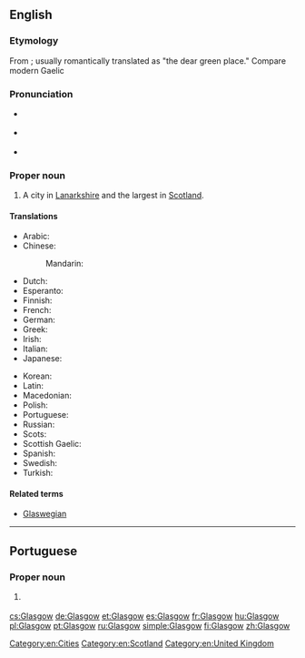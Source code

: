==English==

===Etymology===
From {{etyl|cel-bry-pro|en}} {{m|cel-bry-pro|*glas cu||green hollow}}; usually romantically translated as "the dear green place." Compare modern Gaelic {{term|Glaschu||lang=gd}}

===Pronunciation===
* {{a|UK}} {{IPA|/ˈɡlɑːzɡəʊ/|/ˈɡlæz.ɡəʊ/|lang=en}}
* {{a|US}} {{IPA|/ˈɡlæz.ɡoʊ/|lang=en}}
* {{a|Scotland}} {{IPA|/ˈɡlaz.ɡo/|lang=en}}
{{rfp|local and general Scottish required|lang=en}}

===Proper noun===
{{wikipedia}}
{{en-proper noun}}

# A city in [[Lanarkshire]] and the largest in [[Scotland]].

====Translations====
{{trans-top|the city Glasgow}}
* Arabic: {{t|ar|غلاسكو|m|tr=Ghlāsku|sc=Arab}}
* Chinese:
*: Mandarin: {{t+|cmn|格拉斯哥|tr=Gélāsīgē|sc=Hani}}
* Dutch: {{t|nl|Glasgow}}
* Esperanto: {{t|eo|Glasgovo}}
* Finnish: {{t|fi|Glasgow}}
* French: {{t+|fr|Glasgow|m}}
* German: {{t+|de|Glasgow|n}}
* Greek: {{t+|el|Γλασκώβη}}
* Irish: {{t|ga|Glaschú|m}}
* Italian: {{t|it|Glasgow}}
* Japanese: {{t|ja|グラスゴー|tr=Gurasugō}}
{{trans-mid}}
* Korean: {{t|ko|글래스고|tr=Geullaeseugo|sc=Kore}}
* Latin: {{t|la|Glasgovia}}
* Macedonian: {{t|mk|Глазгов|tr=Glázgov}}
* Polish: {{t+|pl|Glasgow|n}}
* Portuguese: {{t+|pt|Glasgow}}
* Russian: {{t|ru|Глазго|m|tr=Glázgo}}
* Scots: {{t|sco|Glesca}}
* Scottish Gaelic: {{t|gd|Glaschu}}
* Spanish: {{t+|es|Glasgow}}
* Swedish: {{t|sv|Glasgow}}
* Turkish: {{t|tr|Glasgow}}
{{trans-bottom}}

====Related terms====
* [[Glaswegian]]

[[Category:en:Cities]]
[[Category:en:Scotland]]
[[Category:en:United Kingdom]]

----

==Portuguese==

===Proper noun===
{{pt-proper noun|f}}

# {{l/en|Glasgow}} {{gloss|the city Glasgow}}

[[cs:Glasgow]]
[[de:Glasgow]]
[[et:Glasgow]]
[[es:Glasgow]]
[[fr:Glasgow]]
[[hu:Glasgow]]
[[pl:Glasgow]]
[[pt:Glasgow]]
[[ru:Glasgow]]
[[simple:Glasgow]]
[[fi:Glasgow]]
[[zh:Glasgow]]
